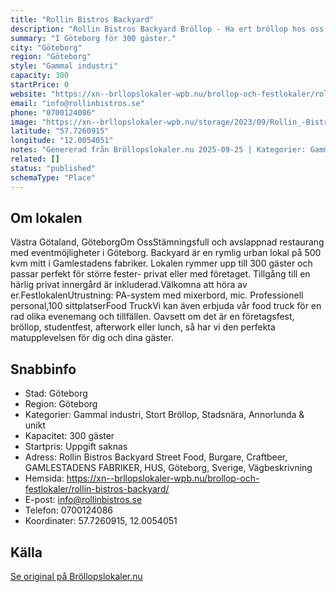 ```yaml
---
title: "Rollin Bistros Backyard"
description: "Rollin Bistros Backyard Bröllop - Ha ert bröllop hos oss på Rollin Bistros Backyard. Se vår fina Bröllopslokal. Skicka gärna en förfrågan så hjälper vi Er!"
summary: "I Göteborg för 300 gäster."
city: "Göteborg"
region: "Göteborg"
style: "Gammal industri"
capacity: 300
startPrice: 0
website: "https://xn--brllopslokaler-wpb.nu/brollop-och-festlokaler/rollin-bistros-backyard/"
email: "info@rollinbistros.se"
phone: "0700124086"
image: "https://xn--brllopslokaler-wpb.nu/storage/2023/09/Rollin_-Bistros-Backyard-festlokal-goteborg-food-truck-9.webp"
latitude: "57.7260915"
longitude: "12.0054051"
notes: "Genererad från Bröllopslokaler.nu 2025-09-25 | Kategorier: Gammal industri, Stort Bröllop, Stadsnära, Annorlunda & unikt"
related: []
status: "published"
schemaType: "Place"
---
```


## Om lokalen

Västra Götaland, GöteborgOm OssStämningsfull och avslappnad restaurang med eventmöjligheter i Göteborg. Backyard är en rymlig urban lokal på 500 kvm mitt i Gamlestadens fabriker. Lokalen rymmer upp till 300 gäster och passar perfekt för större fester- privat eller med företaget. Tillgång till en härlig privat innergård är inkluderad.Välkomna att höra av er.FestlokalenUtrustning: PA-system med mixerbord, mic. Professionell personal,100 sittplatserFood TruckVi kan även erbjuda vår food truck för en rad olika evenemang och tillfällen. Oavsett om det är en företagsfest, bröllop, studentfest, afterwork eller lunch, så har vi den perfekta matupplevelsen för dig och dina gäster.

## Snabbinfo

- Stad: Göteborg
- Region: Göteborg
- Kategorier: Gammal industri, Stort Bröllop, Stadsnära, Annorlunda & unikt
- Kapacitet: 300 gäster
- Startpris: Uppgift saknas
- Adress: Rollin Bistros Backyard Street Food, Burgare, Craftbeer, GAMLESTADENS FABRIKER, HUS, Göteborg, Sverige, Vägbeskrivning
- Hemsida: https://xn--brllopslokaler-wpb.nu/brollop-och-festlokaler/rollin-bistros-backyard/
- E-post: info@rollinbistros.se
- Telefon: 0700124086
- Koordinater: 57.7260915, 12.0054051

## Källa

[Se original på Bröllopslokaler.nu](https://xn--brllopslokaler-wpb.nu/brollop-och-festlokaler/rollin-bistros-backyard/)
